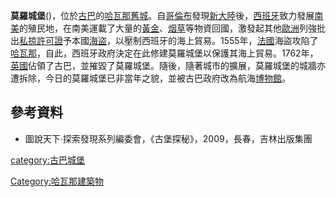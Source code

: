 {{Infobox building | name = | native_name = | native_name_lang = | logo = | logo_size = | logo_alt = | logo_caption = | image =Morro_Castle,_Havana,_Cuba_LCCN2010638719.tif| image_size = | image_alt = <!-- or |alt= --> | image_caption = <!-- or |caption= --> | map_type = | map_alt = | map_dot_mark = | map_dot_label = | relief = | map_caption = | map_size =|mapframe-zoom=16| coordinates = {{Coord|23|09|01.67|N|82|21|23.99|W|region:CU-02_type:landmark|display=inline, title}}| former_names = | alternate_names = | etymology = | status = | cancelled = | topped_out = | building_type = | architectural_style = | classification = | location = | address = | location_city = [[哈瓦那|哈瓦那]]| location_country ={{古巴}}| grid_name = | grid_position = | altitude = | current_tenants = | namesake = | groundbreaking_date = | start_date = | stop_date = | topped_out_date = | completion_date = 1589年| opened_date = | inauguration_date = | relocated_date = | renovation_date = | closing_date = | demolition_date = <!-- or |destruction_date= --> | cost = | ren_cost = | client = | owner = | landlord = <!-- or |management= or |operator= or |governing_body= --> | affiliation = | height = | architectural = | tip = | antenna_spire = | roof = | top_floor = | observatory = | diameter = | circumference = | weight = | other_dimensions = | structural_system = 承重牆 | material = Masonry| size = | floor_count = | floor_area = | elevator_count = | grounds_area = | architect = | architecture_firm = | developer = | engineer =Battista Antonelli | structural_engineer = | services_engineer = | civil_engineer = | other_designers = | quantity_surveyor = | main_contractor = | awards = | designations = | known_for = | ren_architect = | ren_firm = | ren_engineer = | ren_str_engineer = | ren_serv_engineer = | ren_civ_engineer = | ren_oth_designers = | ren_qty_surveyor = | ren_contractor = | ren_awards = | parking = | public_transit = | website = <!-- {{URL|example.com}} --> | embed = | embedded = | references = | footnotes = }}
'''莫羅城堡'''({{lang-es|Castillo de los Tres Reyes del Morro}})，位於[[古巴|古巴]]的[[哈瓦那舊城|哈瓦那舊城]]。自[[哥倫布|哥倫布]]發現[[新大陸|新大陸]]後，[[西班牙|西班牙]]致力發展[[南美|南美]]的殖民地，在南美運載了大量的[[黃金|黃金]]、[[烟草|烟草]]等物資回國，激發起其他[[歐洲|歐洲]]列強批出[[私掠船|私掠許可證]]予本國[[海盜|海盜]]，以壓制西班牙的海上貿易。1555年，[[法國|法國]]海盜攻陷了[[哈瓦那|哈瓦那]]，自此，西班牙政府決定在此修建莫羅城堡以保護其海上貿易。1762年，[[英國|英國]]佔領了古巴，並摧毀了莫羅城堡。隨後，隨著城市的擴展，莫羅城堡的城牆亦遭拆除，今日的莫羅城堡已非當年之貌，並被古巴政府改為航海[[博物館|博物館]]。
==參考資料==
*圖說天下·探索發現系列編委會，《古堡探秘》，2009，長春，吉林出版集團
[[category:古巴城堡|category:古巴城堡]]
[[Category:哈瓦那建築物|Category:哈瓦那建築物]]